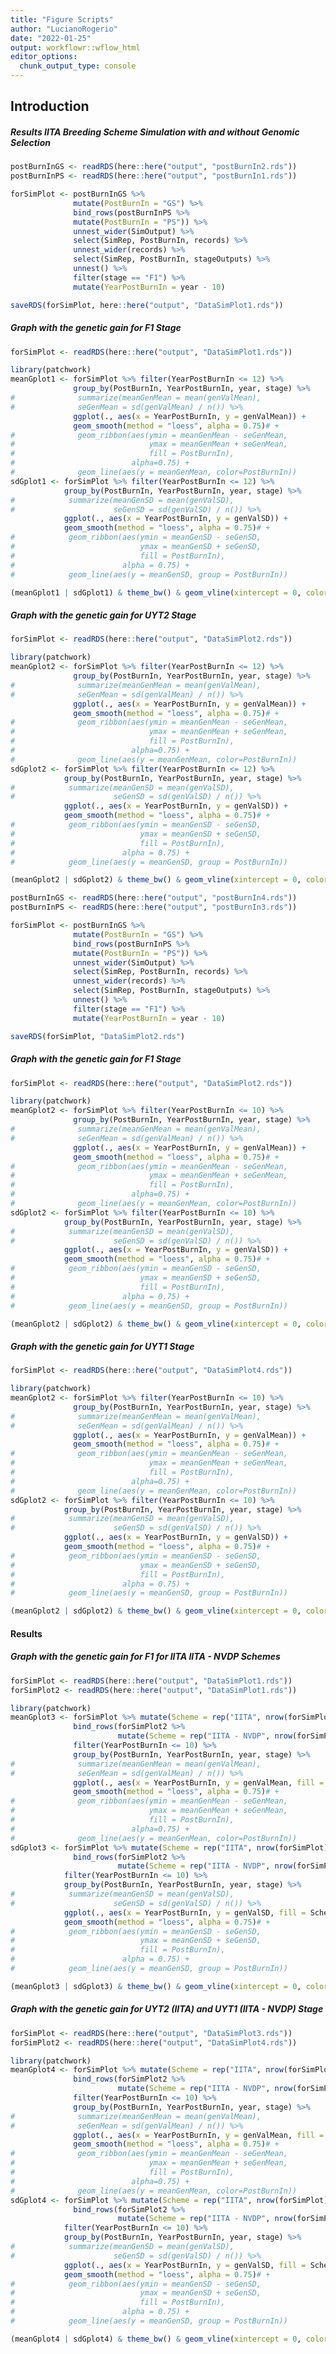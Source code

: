 ```yaml
---
title: "Figure Scripts"
author: "LucianoRogerio"
date: "2022-01-25"
output: workflowr::wflow_html
editor_options:
  chunk_output_type: console
---
```


## Introduction



##### Results IITA Breeding Scheme Simulation with and without Genomic Selection

```r
postBurnInGS <- readRDS(here::here("output", "postBurnIn2.rds"))
postBurnInPS <- readRDS(here::here("output", "postBurnIn1.rds"))

forSimPlot <- postBurnInGS %>% 
              mutate(PostBurnIn = "GS") %>% 
              bind_rows(postBurnInPS %>% 
              mutate(PostBurnIn = "PS")) %>% 
              unnest_wider(SimOutput) %>% 
              select(SimRep, PostBurnIn, records) %>% 
              unnest_wider(records) %>% 
              select(SimRep, PostBurnIn, stageOutputs) %>% 
              unnest() %>% 
              filter(stage == "F1") %>% 
              mutate(YearPostBurnIn = year - 10)

saveRDS(forSimPlot, here::here("output", "DataSimPlot1.rds"))
```

##### Graph with the genetic gain for F1 Stage
```r

forSimPlot <- readRDS(here::here("output", "DataSimPlot1.rds"))

library(patchwork)
meanGplot1 <- forSimPlot %>% filter(YearPostBurnIn <= 12) %>%
              group_by(PostBurnIn, YearPostBurnIn, year, stage) %>% 
#              summarize(meanGenMean = mean(genValMean),
#              seGenMean = sd(genValMean) / n()) %>% 
              ggplot(., aes(x = YearPostBurnIn, y = genValMean)) +
              geom_smooth(method = "loess", alpha = 0.75)# +
#              geom_ribbon(aes(ymin = meanGenMean - seGenMean, 
#                              ymax = meanGenMean + seGenMean,
#                              fill = PostBurnIn), 
#                          alpha=0.75) + 
#              geom_line(aes(y = meanGenMean, color=PostBurnIn))
sdGplot1 <- forSimPlot %>% filter(YearPostBurnIn <= 12) %>%
            group_by(PostBurnIn, YearPostBurnIn, year, stage) %>% 
#            summarize(meanGenSD = mean(genValSD),
#                      seGenSD = sd(genValSD) / n()) %>% 
            ggplot(., aes(x = YearPostBurnIn, y = genValSD)) +
            geom_smooth(method = "loess", alpha = 0.75)# +
#            geom_ribbon(aes(ymin = meanGenSD - seGenSD, 
#                            ymax = meanGenSD + seGenSD,
#                            fill = PostBurnIn), 
#                        alpha = 0.75) + 
#            geom_line(aes(y = meanGenSD, group = PostBurnIn))

(meanGplot1 | sdGplot1) & theme_bw() & geom_vline(xintercept = 0, color = 'darkred')
```


##### Graph with the genetic gain for UYT2 Stage

```r

forSimPlot <- readRDS(here::here("output", "DataSimPlot2.rds"))

library(patchwork)
meanGplot2 <- forSimPlot %>% filter(YearPostBurnIn <= 12) %>%
              group_by(PostBurnIn, YearPostBurnIn, year, stage) %>% 
#              summarize(meanGenMean = mean(genValMean),
#              seGenMean = sd(genValMean) / n()) %>% 
              ggplot(., aes(x = YearPostBurnIn, y = genValMean)) +
              geom_smooth(method = "loess", alpha = 0.75)# +
#              geom_ribbon(aes(ymin = meanGenMean - seGenMean, 
#                              ymax = meanGenMean + seGenMean,
#                              fill = PostBurnIn), 
#                          alpha=0.75) + 
#              geom_line(aes(y = meanGenMean, color=PostBurnIn))
sdGplot2 <- forSimPlot %>% filter(YearPostBurnIn <= 12) %>%
            group_by(PostBurnIn, YearPostBurnIn, year, stage) %>% 
#            summarize(meanGenSD = mean(genValSD),
#                      seGenSD = sd(genValSD) / n()) %>% 
            ggplot(., aes(x = YearPostBurnIn, y = genValSD)) +
            geom_smooth(method = "loess", alpha = 0.75)# +
#            geom_ribbon(aes(ymin = meanGenSD - seGenSD, 
#                            ymax = meanGenSD + seGenSD,
#                            fill = PostBurnIn), 
#                        alpha = 0.75) + 
#            geom_line(aes(y = meanGenSD, group = PostBurnIn))

(meanGplot2 | sdGplot2) & theme_bw() & geom_vline(xintercept = 0, color = 'darkred')
```


```r
postBurnInGS <- readRDS(here::here("output", "postBurnIn4.rds"))
postBurnInPS <- readRDS(here::here("output", "postBurnIn3.rds"))

forSimPlot <- postBurnInGS %>% 
              mutate(PostBurnIn = "GS") %>% 
              bind_rows(postBurnInPS %>% 
              mutate(PostBurnIn = "PS")) %>% 
              unnest_wider(SimOutput) %>% 
              select(SimRep, PostBurnIn, records) %>% 
              unnest_wider(records) %>% 
              select(SimRep, PostBurnIn, stageOutputs) %>% 
              unnest() %>% 
              filter(stage == "F1") %>% 
              mutate(YearPostBurnIn = year - 10)

saveRDS(forSimPlot, "DataSimPlot2.rds")
```

##### Graph with the genetic gain for F1 Stage

```r

forSimPlot <- readRDS(here::here("output", "DataSimPlot2.rds"))

library(patchwork)
meanGplot2 <- forSimPlot %>% filter(YearPostBurnIn <= 10) %>%
              group_by(PostBurnIn, YearPostBurnIn, year, stage) %>% 
#              summarize(meanGenMean = mean(genValMean),
#              seGenMean = sd(genValMean) / n()) %>% 
              ggplot(., aes(x = YearPostBurnIn, y = genValMean)) +
              geom_smooth(method = "loess", alpha = 0.75)# +
#              geom_ribbon(aes(ymin = meanGenMean - seGenMean, 
#                              ymax = meanGenMean + seGenMean,
#                              fill = PostBurnIn), 
#                          alpha=0.75) + 
#              geom_line(aes(y = meanGenMean, color=PostBurnIn))
sdGplot2 <- forSimPlot %>% filter(YearPostBurnIn <= 10) %>%
            group_by(PostBurnIn, YearPostBurnIn, year, stage) %>% 
#            summarize(meanGenSD = mean(genValSD),
#                      seGenSD = sd(genValSD) / n()) %>% 
            ggplot(., aes(x = YearPostBurnIn, y = genValSD)) +
            geom_smooth(method = "loess", alpha = 0.75)# +
#            geom_ribbon(aes(ymin = meanGenSD - seGenSD, 
#                            ymax = meanGenSD + seGenSD,
#                            fill = PostBurnIn), 
#                        alpha = 0.75) + 
#            geom_line(aes(y = meanGenSD, group = PostBurnIn))

(meanGplot2 | sdGplot2) & theme_bw() & geom_vline(xintercept = 0, color = 'darkred')
```


##### Graph with the genetic gain for UYT1 Stage

```r

forSimPlot <- readRDS(here::here("output", "DataSimPlot4.rds"))

library(patchwork)
meanGplot2 <- forSimPlot %>% filter(YearPostBurnIn <= 10) %>%
              group_by(PostBurnIn, YearPostBurnIn, year, stage) %>% 
#              summarize(meanGenMean = mean(genValMean),
#              seGenMean = sd(genValMean) / n()) %>% 
              ggplot(., aes(x = YearPostBurnIn, y = genValMean)) +
              geom_smooth(method = "loess", alpha = 0.75)# +
#              geom_ribbon(aes(ymin = meanGenMean - seGenMean, 
#                              ymax = meanGenMean + seGenMean,
#                              fill = PostBurnIn), 
#                          alpha=0.75) + 
#              geom_line(aes(y = meanGenMean, color=PostBurnIn))
sdGplot2 <- forSimPlot %>% filter(YearPostBurnIn <= 10) %>%
            group_by(PostBurnIn, YearPostBurnIn, year, stage) %>% 
#            summarize(meanGenSD = mean(genValSD),
#                      seGenSD = sd(genValSD) / n()) %>% 
            ggplot(., aes(x = YearPostBurnIn, y = genValSD)) +
            geom_smooth(method = "loess", alpha = 0.75)# +
#            geom_ribbon(aes(ymin = meanGenSD - seGenSD, 
#                            ymax = meanGenSD + seGenSD,
#                            fill = PostBurnIn), 
#                        alpha = 0.75) + 
#            geom_line(aes(y = meanGenSD, group = PostBurnIn))

(meanGplot2 | sdGplot2) & theme_bw() & geom_vline(xintercept = 0, color = 'darkred')
```

#### Results 

##### Graph with the genetic gain for F1 for IITA IITA - NVDP Schemes
```r

forSimPlot <- readRDS(here::here("output", "DataSimPlot1.rds"))
forSimPlot2 <- readRDS(here::here("output", "DataSimPlot1.rds"))

library(patchwork)
meanGplot3 <- forSimPlot %>% mutate(Scheme = rep("IITA", nrow(forSimPlot))) %>%
              bind_rows(forSimPlot2 %>%
                        mutate(Scheme = rep("IITA - NVDP", nrow(forSimPlot2)))) %>%
              filter(YearPostBurnIn <= 10) %>%
              group_by(PostBurnIn, YearPostBurnIn, year, stage) %>% 
#              summarize(meanGenMean = mean(genValMean),
#              seGenMean = sd(genValMean) / n()) %>% 
              ggplot(., aes(x = YearPostBurnIn, y = genValMean, fill = Scheme, color = Scheme)) +
              geom_smooth(method = "loess", alpha = 0.75)# +
#              geom_ribbon(aes(ymin = meanGenMean - seGenMean, 
#                              ymax = meanGenMean + seGenMean,
#                              fill = PostBurnIn), 
#                          alpha=0.75) + 
#              geom_line(aes(y = meanGenMean, color=PostBurnIn))
sdGplot3 <- forSimPlot %>% mutate(Scheme = rep("IITA", nrow(forSimPlot))) %>%
              bind_rows(forSimPlot2 %>%
                        mutate(Scheme = rep("IITA - NVDP", nrow(forSimPlot2)))) %>%
            filter(YearPostBurnIn <= 10) %>%
            group_by(PostBurnIn, YearPostBurnIn, year, stage) %>% 
#            summarize(meanGenSD = mean(genValSD),
#                      seGenSD = sd(genValSD) / n()) %>% 
            ggplot(., aes(x = YearPostBurnIn, y = genValSD, fill = Scheme, color = Scheme)) +
            geom_smooth(method = "loess", alpha = 0.75)# +
#            geom_ribbon(aes(ymin = meanGenSD - seGenSD, 
#                            ymax = meanGenSD + seGenSD,
#                            fill = PostBurnIn), 
#                        alpha = 0.75) + 
#            geom_line(aes(y = meanGenSD, group = PostBurnIn))

(meanGplot3 | sdGplot3) & theme_bw() & geom_vline(xintercept = 0, color = 'darkred')


```

##### Graph with the genetic gain for UYT2 (IITA) and UYT1 (IITA - NVDP) Stage
```r

forSimPlot <- readRDS(here::here("output", "DataSimPlot3.rds"))
forSimPlot2 <- readRDS(here::here("output", "DataSimPlot4.rds"))

library(patchwork)
meanGplot4 <- forSimPlot %>% mutate(Scheme = rep("IITA", nrow(forSimPlot))) %>%
              bind_rows(forSimPlot2 %>%
                        mutate(Scheme = rep("IITA - NVDP", nrow(forSimPlot2)))) %>%
              filter(YearPostBurnIn <= 10) %>%
              group_by(PostBurnIn, YearPostBurnIn, year, stage) %>% 
#              summarize(meanGenMean = mean(genValMean),
#              seGenMean = sd(genValMean) / n()) %>% 
              ggplot(., aes(x = YearPostBurnIn, y = genValMean, fill = Scheme, color = Scheme)) +
              geom_smooth(method = "loess", alpha = 0.75)# +
#              geom_ribbon(aes(ymin = meanGenMean - seGenMean, 
#                              ymax = meanGenMean + seGenMean,
#                              fill = PostBurnIn), 
#                          alpha=0.75) + 
#              geom_line(aes(y = meanGenMean, color=PostBurnIn))
sdGplot4 <- forSimPlot %>% mutate(Scheme = rep("IITA", nrow(forSimPlot))) %>%
              bind_rows(forSimPlot2 %>%
                        mutate(Scheme = rep("IITA - NVDP", nrow(forSimPlot2)))) %>%
            filter(YearPostBurnIn <= 10) %>%
            group_by(PostBurnIn, YearPostBurnIn, year, stage) %>% 
#            summarize(meanGenSD = mean(genValSD),
#                      seGenSD = sd(genValSD) / n()) %>% 
            ggplot(., aes(x = YearPostBurnIn, y = genValSD, fill = Scheme, color = Scheme)) +
            geom_smooth(method = "loess", alpha = 0.75)# +
#            geom_ribbon(aes(ymin = meanGenSD - seGenSD, 
#                            ymax = meanGenSD + seGenSD,
#                            fill = PostBurnIn), 
#                        alpha = 0.75) + 
#            geom_line(aes(y = meanGenSD, group = PostBurnIn))

(meanGplot4 | sdGplot4) & theme_bw() & geom_vline(xintercept = 0, color = 'darkred')


```
